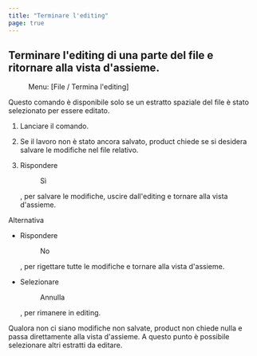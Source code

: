 ```yaml
---
title: "Terminare l'editing"
page: true
---
```

## Terminare l&#39;editing di una parte del file e ritornare alla vista d&#39;assieme.
<GeoMapper> <Menu> Menu: [File / Termina l'editing] </Menu> 

<Success>
Questo comando &#232; disponibile solo se un estratto spaziale del file &#232; stato selezionato per essere editato.
</Success>



1.  Lanciare il comando.

2.  Se il lavoro non &#232; stato ancora salvato, <Placeholder>product</Placeholder> chiede se si desidera salvare le modifiche nel file relativo.

3.  Rispondere <Menu>Sì</Menu> , per salvare le modifiche, uscire dall&#39;editing e tornare alla vista d&#39;assieme.



Alternativa


-  Rispondere <Menu>No</Menu> , per rigettare tutte le modifiche e tornare alla vista d&#39;assieme.

-  Selezionare <Menu>Annulla</Menu> , per rimanere in editing.



<Success>
Qualora non ci siano modifiche non salvate,  <Placeholder>product</Placeholder> non chiede nulla e passa direttamente alla vista d&#39;assieme. A questo punto &#232; possibile selezionare altri estratti da editare.
</Success>


</GeoMapper>

